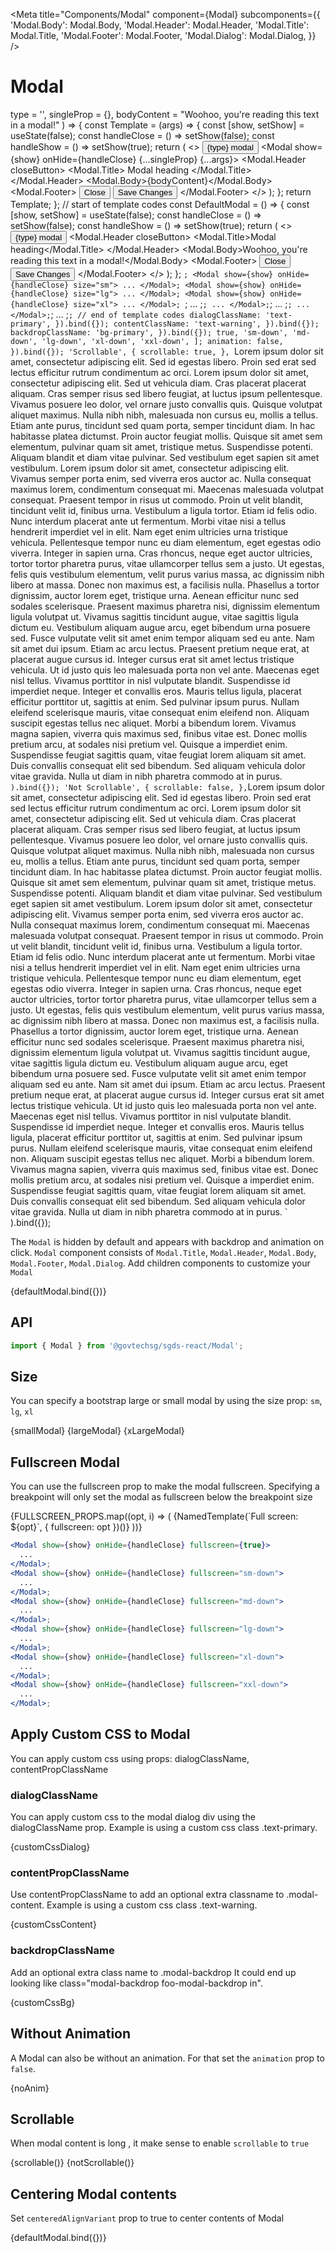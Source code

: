 
<Meta
  title="Components/Modal"
  component={Modal}
  subcomponents={{
    'Modal.Body': Modal.Body,
    'Modal.Header': Modal.Header,
    'Modal.Title': Modal.Title,
    'Modal.Footer': Modal.Footer,
    'Modal.Dialog': Modal.Dialog,
  }}
/>

# Modal

  type = '',
  singleProp = {},
  bodyContent = "Woohoo, you're reading this text in a modal!"
) => {
  const Template = (args) => {
    const [show, setShow] = useState(false);
    const handleClose = () => setShow(false);
    const handleShow = () => setShow(true);
    return (
      <>
        <Button variant="primary" onClick={handleShow}>
          {type} modal
        </Button>
        <Modal show={show} onHide={handleClose} {...singleProp} {...args}>
          <Modal.Header closeButton>
            <Modal.Title>
              <i className="bi bi-exclamation-triangle me-3"></i>Modal heading
            </Modal.Title>
          </Modal.Header>
          <Modal.Body>{bodyContent}</Modal.Body>
          <Modal.Footer>
            <Button variant="secondary" onClick={handleClose}>
              Close
            </Button>
            <Button variant="primary" onClick={handleClose}>
              Save Changes
            </Button>
          </Modal.Footer>
        </Modal>
      </>
    );
  };
  return Template;
};
// start of template codes
 const DefaultModal = () => {
    const [show, setShow] = useState(false);
    const handleClose = () => setShow(false);
    const handleShow = () => setShow(true);
    return (
      <>
        <Button variant="primary" onClick={handleShow}>
          {type} modal
        </Button>
        <Modal show={show} onHide={handleClose}>
          <Modal.Header closeButton>
            <Modal.Title><i className="bi bi-exclamation-triangle me-3"></i>Modal heading</Modal.Title>
          </Modal.Header>
          <Modal.Body>Woohoo, you're reading this text in a modal!</Modal.Body>
          <Modal.Footer>
            <Button variant="secondary" onClick={handleClose}>
              Close
            </Button>
            <Button variant="primary" onClick={handleClose}>
              Save Changes
            </Button>
          </Modal.Footer>
        </Modal>
      </>
    );
  };
`;
<Modal show={show} onHide={handleClose} size="sm">
  ...
</Modal>;
<Modal show={show} onHide={handleClose} size="lg">
  ...
</Modal>;
<Modal show={show} onHide={handleClose} size="xl">
  ...
</Modal>;
`;
  ...
</Modal>;`;
  ...
</Modal>;`;
  ...
</Modal>;`;
  ...
</Modal>;`;
  ...
</Modal>;`;
// end of template codes
  dialogClassName: 'text-primary',
}).bind({});
  contentClassName: 'text-warning',
}).bind({});
  backdropClassName: 'bg-primary',
}).bind({});
  true,
  'sm-down',
  'md-down',
  'lg-down',
  'xl-down',
  'xxl-down',
];
  animation: false,
}).bind({});
  'Scrollable',
  {
    scrollable: true,
  },
  `Lorem ipsum dolor sit amet, consectetur adipiscing elit. Sed id egestas libero. Proin sed erat sed lectus efficitur rutrum condimentum ac orci. Lorem ipsum dolor sit amet, consectetur adipiscing elit. Sed ut vehicula diam. Cras placerat placerat aliquam. Cras semper risus sed libero feugiat, at luctus ipsum pellentesque. Vivamus posuere leo dolor, vel ornare justo convallis quis. Quisque volutpat aliquet maximus.
Nulla nibh nibh, malesuada non cursus eu, mollis a tellus. Etiam ante purus, tincidunt sed quam porta, semper tincidunt diam. In hac habitasse platea dictumst. Proin auctor feugiat mollis. Quisque sit amet sem elementum, pulvinar quam sit amet, tristique metus. Suspendisse potenti. Aliquam blandit et diam vitae pulvinar. Sed vestibulum eget sapien sit amet vestibulum. Lorem ipsum dolor sit amet, consectetur adipiscing elit. Vivamus semper porta enim, sed viverra eros auctor ac. Nulla consequat maximus lorem, condimentum consequat mi. Maecenas malesuada volutpat consequat. Praesent tempor in risus ut commodo.
Proin ut velit blandit, tincidunt velit id, finibus urna. Vestibulum a ligula tortor. Etiam id felis odio. Nunc interdum placerat ante ut fermentum. Morbi vitae nisi a tellus hendrerit imperdiet vel in elit. Nam eget enim ultricies urna tristique vehicula. Pellentesque tempor nunc eu diam elementum, eget egestas odio viverra. Integer in sapien urna. Cras rhoncus, neque eget auctor ultricies, tortor tortor pharetra purus, vitae ullamcorper tellus sem a justo. Ut egestas, felis quis vestibulum elementum, velit purus varius massa, ac dignissim nibh libero at massa. Donec non maximus est, a facilisis nulla. Phasellus a tortor dignissim, auctor lorem eget, tristique urna. Aenean efficitur nunc sed sodales scelerisque. Praesent maximus pharetra nisi, dignissim elementum ligula volutpat ut. Vivamus sagittis tincidunt augue, vitae sagittis ligula dictum eu. Vestibulum aliquam augue arcu, eget bibendum urna posuere sed.
Fusce vulputate velit sit amet enim tempor aliquam sed eu ante. Nam sit amet dui ipsum. Etiam ac arcu lectus. Praesent pretium neque erat, at placerat augue cursus id. Integer cursus erat sit amet lectus tristique vehicula. Ut id justo quis leo malesuada porta non vel ante. Maecenas eget nisl tellus. Vivamus porttitor in nisl vulputate blandit. Suspendisse id imperdiet neque. Integer et convallis eros. Mauris tellus ligula, placerat efficitur porttitor ut, sagittis at enim.
Sed pulvinar ipsum purus. Nullam eleifend scelerisque mauris, vitae consequat enim eleifend non. Aliquam suscipit egestas tellus nec aliquet. Morbi a bibendum lorem. Vivamus magna sapien, viverra quis maximus sed, finibus vitae est. Donec mollis pretium arcu, at sodales nisi pretium vel. Quisque a imperdiet enim. Suspendisse feugiat sagittis quam, vitae feugiat lorem aliquam sit amet. Duis convallis consequat elit sed bibendum. Sed aliquam vehicula dolor vitae gravida. Nulla ut diam in nibh pharetra commodo at in purus.
`
).bind({});
  'Not Scrollable',
  {
    scrollable: false,
  },
  `Lorem ipsum dolor sit amet, consectetur adipiscing elit. Sed id egestas libero. Proin sed erat sed lectus efficitur rutrum condimentum ac orci. Lorem ipsum dolor sit amet, consectetur adipiscing elit. Sed ut vehicula diam. Cras placerat placerat aliquam. Cras semper risus sed libero feugiat, at luctus ipsum pellentesque. Vivamus posuere leo dolor, vel ornare justo convallis quis. Quisque volutpat aliquet maximus.
Nulla nibh nibh, malesuada non cursus eu, mollis a tellus. Etiam ante purus, tincidunt sed quam porta, semper tincidunt diam. In hac habitasse platea dictumst. Proin auctor feugiat mollis. Quisque sit amet sem elementum, pulvinar quam sit amet, tristique metus. Suspendisse potenti. Aliquam blandit et diam vitae pulvinar. Sed vestibulum eget sapien sit amet vestibulum. Lorem ipsum dolor sit amet, consectetur adipiscing elit. Vivamus semper porta enim, sed viverra eros auctor ac. Nulla consequat maximus lorem, condimentum consequat mi. Maecenas malesuada volutpat consequat. Praesent tempor in risus ut commodo.
Proin ut velit blandit, tincidunt velit id, finibus urna. Vestibulum a ligula tortor. Etiam id felis odio. Nunc interdum placerat ante ut fermentum. Morbi vitae nisi a tellus hendrerit imperdiet vel in elit. Nam eget enim ultricies urna tristique vehicula. Pellentesque tempor nunc eu diam elementum, eget egestas odio viverra. Integer in sapien urna. Cras rhoncus, neque eget auctor ultricies, tortor tortor pharetra purus, vitae ullamcorper tellus sem a justo. Ut egestas, felis quis vestibulum elementum, velit purus varius massa, ac dignissim nibh libero at massa. Donec non maximus est, a facilisis nulla. Phasellus a tortor dignissim, auctor lorem eget, tristique urna. Aenean efficitur nunc sed sodales scelerisque. Praesent maximus pharetra nisi, dignissim elementum ligula volutpat ut. Vivamus sagittis tincidunt augue, vitae sagittis ligula dictum eu. Vestibulum aliquam augue arcu, eget bibendum urna posuere sed.
Fusce vulputate velit sit amet enim tempor aliquam sed eu ante. Nam sit amet dui ipsum. Etiam ac arcu lectus. Praesent pretium neque erat, at placerat augue cursus id. Integer cursus erat sit amet lectus tristique vehicula. Ut id justo quis leo malesuada porta non vel ante. Maecenas eget nisl tellus. Vivamus porttitor in nisl vulputate blandit. Suspendisse id imperdiet neque. Integer et convallis eros. Mauris tellus ligula, placerat efficitur porttitor ut, sagittis at enim.
Sed pulvinar ipsum purus. Nullam eleifend scelerisque mauris, vitae consequat enim eleifend non. Aliquam suscipit egestas tellus nec aliquet. Morbi a bibendum lorem. Vivamus magna sapien, viverra quis maximus sed, finibus vitae est. Donec mollis pretium arcu, at sodales nisi pretium vel. Quisque a imperdiet enim. Suspendisse feugiat sagittis quam, vitae feugiat lorem aliquam sit amet. Duis convallis consequat elit sed bibendum. Sed aliquam vehicula dolor vitae gravida. Nulla ut diam in nibh pharetra commodo at in purus.
`
).bind({});

The `Modal` is hidden by default and appears with backdrop and animation on click. `Modal` component consists of
`Modal.Title`, `Modal.Header`, `Modal.Body`, `Modal.Footer`, `Modal.Dialog`. Add children components to customize your `Modal`

<Canvas>
  <Story
    name="Default"
    parameters={{
      docs: {
        source: {
          code: templateCodeModal,
        },
        type: 'code',
      },
    }}
  >
    {defaultModal.bind({})}
  </Story>
</Canvas>

## API

```jsx
import { Modal } from '@govtechsg/sgds-react/Modal';
```

<ArgsTable story="Default" />

## Size

You can specify a bootstrap large or small modal by using the size prop: `sm`, `lg`, `xl`

<Canvas>
  <Story
    name="Size Small"
    args={{
      size: 'sm',
    }}
    parameters={{
      docs: {
        source: {
          code: templateCodeSizes,
        },
        type: 'code',
      },
    }}
  >
    {smallModal}
  </Story>
  <Story
    name="Size Large"
    args={{
      size: 'lg',
    }}
    parameters={{
      docs: {
        source: {
          code: '',
        },
      },
    }}
  >
    {largeModal}
  </Story>
  <Story
    name="Size Xlarge"
    args={{
      size: 'xl',
    }}
    parameters={{
      docs: {
        source: {
          code: '',
        },
      },
    }}
  >
    {xLargeModal}
  </Story>
</Canvas>

## Fullscreen Modal

You can use the fullscreen prop to make the modal fullscreen. Specifying a breakpoint will only set the modal as fullscreen below the breakpoint size

<Story name="Fullscreen Modal">
  <Row>
    {FULLSCREEN_PROPS.map((opt, i) => (
      <Col key={i}>
        {NamedTemplate(`Full screen: ${opt}`, { fullscreen: opt })()}
      </Col>
    ))}
  </Row>
</Story>

```jsx
<Modal show={show} onHide={handleClose} fullscreen={true}>
  ...
</Modal>;
<Modal show={show} onHide={handleClose} fullscreen="sm-down">
  ...
</Modal>;
<Modal show={show} onHide={handleClose} fullscreen="md-down">
  ...
</Modal>;
<Modal show={show} onHide={handleClose} fullscreen="lg-down">
  ...
</Modal>;
<Modal show={show} onHide={handleClose} fullscreen="xl-down">
  ...
</Modal>;
<Modal show={show} onHide={handleClose} fullscreen="xxl-down">
  ...
</Modal>;
```

## Apply Custom CSS to Modal

You can apply custom css using props: dialogClassName, contentPropClassName

### dialogClassName

You can apply custom css to the modal dialog div using the dialogClassName prop. Example is using a custom css class .text-primary.

<Canvas>
  <Story
    name="Custom css - dialogClassName"
    parameters={{
      docs: {
        source: {
          code: templateCodeCustomDialog,
        },
        type: 'code',
      },
    }}
  >
    {customCssDialog}
  </Story>
</Canvas>

### contentPropClassName

Use contentPropClassName to add an optional extra classname to .modal-content. Example is using a custom css class .text-warning.

<Canvas>
  <Story
    name="Custom CSS - contentPropClassName"
    parameters={{
      docs: {
        source: {
          code: templateCodeCustomContent,
        },
        type: 'code',
      },
    }}
  >
    {customCssContent}
  </Story>
</Canvas>

### backdropClassName

Add an optional extra class name to .modal-backdrop It could end up looking like class="modal-backdrop foo-modal-backdrop in".

<Canvas>
  <Story
    name="Custom CSS - backdropClassName"
    parameters={{
      docs: {
        source: {
          code: templateCodeCustomBackdrop,
        },
        type: 'code',
      },
    }}
  >
    {customCssBg}
  </Story>
</Canvas>

## Without Animation

A Modal can also be without an animation. For that set the `animation` prop to `false`.

<Canvas>
  <Story
    name="Animation"
    parameters={{
      docs: {
        source: {
          code: templateCodeNoAnimation,
        },
        type: 'code',
      },
    }}
  >
    {noAnim}
  </Story>
</Canvas>

## Scrollable

When modal content is long , it make sense to enable `scrollable` to `true`

<Story name="Scroll">
  <Row>
    <Col>{scrollable()}</Col>
    <Col>{notScrollable()}</Col>
    <Col></Col>
    <Col></Col>
    <Col></Col>
  </Row>
</Story>

## Centering Modal contents

Set `centeredAlignVariant` prop to true to center contents of Modal

<Canvas>
  <Story
    name="Centered Contents"
    args={{ centeredAlignVariant: true }}
    parameters={{
      docs: {
        source: {
          code: templateCodeCentered,
        },
        type: 'code',
      },
    }}
  >
    {defaultModal.bind({})}
  </Story>
</Canvas>
